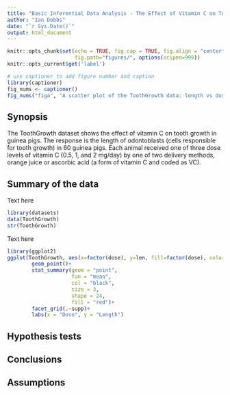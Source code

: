 ```yaml
---
title: "Basic Inferential Data Analysis - The Effect of Vitamin C on Tooth Growth in Guinea Pigs"
author: "Ian Dobbs"
date: "`r Sys.Date()`"
output: html_document
---
```


```r
knitr::opts_chunk$set(echo = TRUE, fig.cap = TRUE, fig.align = "center",
                      fig.path="figures/", options(scipen=999))
knitr::opts_current$get('label')
```
```r
# use captioner to add figure number and caption
library(captioner)
fig_nums <- captioner()
fig_nums("figa", "A scatter plot of the ToothGrowth data: length vs dose, given type of supplement. The red triangles representing the average length at each dose for the given type of supplement.")
```
## Synopsis

The ToothGrowth dataset shows the effect of vitamin C on tooth growth in guinea pigs. The response is the length of odontoblasts (cells responsible for tooth growth) in 60 guinea pigs. Each animal received one of three dose levels of vitamin C (0.5, 1, and 2 mg/day) by one of two delivery methods, orange juice or ascorbic acid (a form of vitamin C and coded as VC).

## Summary of the data

Text here

```r
library(datasets)
data(ToothGrowth)
str(ToothGrowth)
```

Text here

```r
library(ggplot2)
ggplot(ToothGrowth, aes(x=factor(dose), y=len, fill=factor(dose), color=factor(dose)))+
        geom_point()+
        stat_summary(geom = "point",
                     fun = "mean",
                     col = "black",
                     size = 3,
                     shape = 24,
                     fill = "red")+
        facet_grid(.~supp)+
        labs(x = "Dose", y = "Length")
```

## Hypothesis tests

## Conclusions

## Assumptions